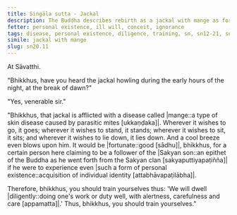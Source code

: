 ```yaml
---
title: Siṅgāla sutta - Jackal
description: The Buddha describes rebirth as a jackal with mange as fortunate for a certain person who claims to be the Buddha's follower. The Buddha then encourages the bhikkhus to train themselves diligently.
fetter: personal existence, ill will, conceit, ignorance
tags: disease, personal existence, diligence, training, sn, sn12-21, sn20
simile: jackal with mange
slug: sn20.11
---
```


At Sāvatthi.

"Bhikkhus, have you heard the jackal howling during the early hours of the night, at the break of dawn?"

"Yes, venerable sir."

"Bhikkhus, that jackal is afflicted with a disease called |mange::a type of skin disease caused by parasitic mites [ukkaṇḍaka]|. Wherever it wishes to go, it goes; wherever it wishes to stand, it stands; wherever it wishes to sit, it sits; and wherever it wishes to lie down, it lies down. And a cool breeze even blows upon him. It would be |fortunate::good [sādhu]|, bhikkhus, for a certain person here claiming to be a follower of the |Sakyan son::an epithet of the Buddha as he went forth from the Sakyan clan [sakyaputtiyapaṭiñña]| if he were to experience even |such a form of personal existence::acquisition of individual identity [attabhāvapaṭilābha]|.

Therefore, bhikkhus, you should train yourselves thus: 'We will dwell |diligently::doing one's work or duty well, with alertness, carefulness and care [appamatta]|.' Thus, bhikkhus, you should train yourselves."